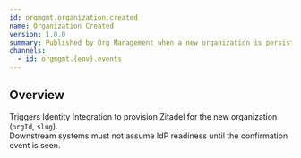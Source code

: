 ```yaml
---
id: orgmgmt.organization.created
name: Organization Created
version: 1.0.0
summary: Published by Org Management when a new organization is persisted (status=provisioning, idpReady=false).
channels:
  - id: orgmgmt.{env}.events
---
```


## Overview

Triggers Identity Integration to provision Zitadel for the new organization (`orgId`, `slug`).  
Downstream systems must not assume IdP readiness until the confirmation event is seen.

<NodeGraph />
